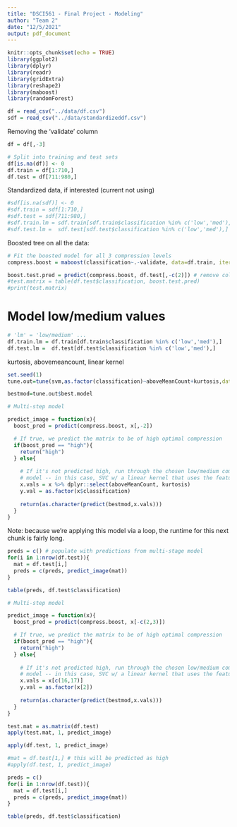 ```yaml
---
title: "DSCI561 - Final Project - Modeling"
author: "Team 2"
date: "12/5/2021"
output: pdf_document
---
```


```r
knitr::opts_chunk$set(echo = TRUE)
library(ggplot2)
library(dplyr)
library(readr)
library(gridExtra)
library(reshape2)
library(maboost)
library(randomForest)
```

```r
df = read_csv("../data/df.csv")
sdf = read_csv("../data/standardizeddf.csv")
```
Removing the 'validate' column
```r
df = df[,-3]
```

```r
# Split into training and test sets
df[is.na(df)] <- 0
df.train = df[1:710,]
df.test = df[711:980,] 
```

Standardized data, if interested (current not using)
```r
#sdf[is.na(sdf)] <- 0
#sdf.train = sdf[1:710,]
#sdf.test = sdf[711:980,]
#sdf.train.lm = sdf.train[sdf.train$classification %in% c('low','med'),]
#sdf.test.lm =  sdf.test[sdf.test$classification %in% c('low','med'),]
```

Boosted tree on all the data:
```r
# Fit the boosted model for all 3 compression levels
compress.boost = maboost(classification~.-validate, data=df.train, iter = 500, nu = .02)

boost.test.pred = predict(compress.boost, df.test[,-c(2)]) # remove column for classification
#test.matrix = table(df.test$classification, boost.test.pred)
#print(test.matrix)
```

# Model low/medium values

```r
# 'lm' = 'low/medium' ...
df.train.lm = df.train[df.train$classification %in% c('low','med'),]
df.test.lm =  df.test[df.test$classification %in% c('low','med'),]
```

kurtosis, abovemeancount, linear kernel
```r
set.seed(1)
tune.out=tune(svm,as.factor(classification)~aboveMeanCount+kurtosis,data=df.train.lm,kernel="linear",ranges=list(cost=c(0.001, 0.01, 0.1, 1,5,10,100)))

bestmod=tune.out$best.model
```

```r
# Multi-step model

predict_image = function(x){
  boost_pred = predict(compress.boost, x[,-2])

  # If true, we predict the matrix to be of high optimal compression
  if(boost_pred == "high"){
    return("high")
  } else{
  
    # If it's not predicted high, run through the chosen low/medium compression level
    # model -- in this case, SVC w/ a linear kernel that uses the features: kurtosis, aboveMeanCount
    x.vals = x %>% dplyr::select(aboveMeanCount, kurtosis)
    y.val = as.factor(x$classification)
    
    return(as.character(predict(bestmod,x.vals)))
  }
}
```

Note: because we're applying this model via a loop, the runtime for this next chunk is fairly long.
```r
preds = c() # populate with predictions from multi-stage model
for(i in 1:nrow(df.test)){
  mat = df.test[i,]
  preds = c(preds, predict_image(mat))
}
```

```r
table(preds, df.test$classification)
```
















```r
# Multi-step model

predict_image = function(x){
  boost_pred = predict(compress.boost, x[-c(2,3)])

  # If true, we predict the matrix to be of high optimal compression
  if(boost_pred == "high"){
    return("high")
  } else{
  
    # If it's not predicted high, run through the chosen low/medium compression level
    # model -- in this case, SVC w/ a linear kernel that uses the features: kurtosis, aboveMeanCount
    x.vals = x[c(16,17)]
    y.val = as.factor(x[2])
    
    return(as.character(predict(bestmod,x.vals)))
  }
}
```

```r
test.mat = as.matrix(df.test)
apply(test.mat, 1, predict_image)
```

```r
apply(df.test, 1, predict_image)
```

```r
#mat = df.test[1,] # this will be predicted as high
#apply(df.test, 1, predict_image)

preds = c()
for(i in 1:nrow(df.test)){
  mat = df.test[i,]
  preds = c(preds, predict_image(mat))
}
```

```r
table(preds, df.test$classification)
```

